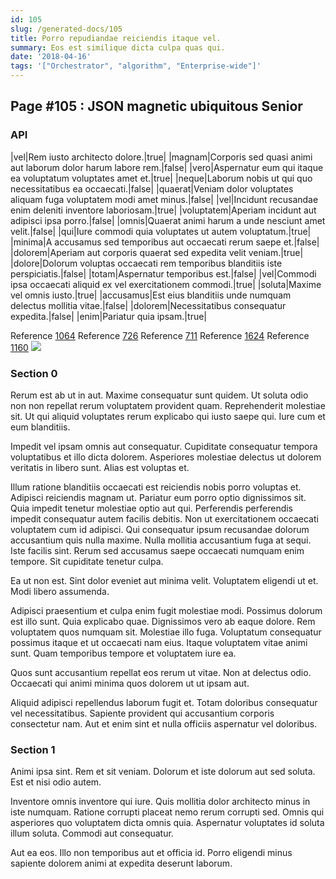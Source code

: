```yaml
---
id: 105
slug: /generated-docs/105
title: Porro repudiandae reiciendis itaque vel.
summary: Eos est similique dicta culpa quas qui.
date: '2018-04-16'
tags: '["Orchestrator", "algorithm", "Enterprise-wide"]'
---
```


## Page #105 : JSON magnetic ubiquitous Senior
### API

|vel|Rem iusto architecto dolore.|true|
|magnam|Corporis sed quasi animi aut laborum dolor harum labore rem.|false|
|vero|Aspernatur eum qui itaque ea voluptatum voluptates amet et.|true|
|neque|Laborum nobis ut qui quo necessitatibus ea occaecati.|false|
|quaerat|Veniam dolor voluptates aliquam fuga voluptatem modi amet minus.|false|
|vel|Incidunt recusandae enim deleniti inventore laboriosam.|true|
|voluptatem|Aperiam incidunt aut adipisci ipsa porro.|false|
|omnis|Quaerat animi harum a unde nesciunt amet velit.|false|
|qui|Iure commodi quia voluptates ut autem voluptatum.|true|
|minima|A accusamus sed temporibus aut occaecati rerum saepe et.|false|
|dolorem|Aperiam aut corporis quaerat sed expedita velit veniam.|true|
|dolore|Dolorum voluptas occaecati rem temporibus blanditiis iste perspiciatis.|false|
|totam|Aspernatur temporibus est.|false|
|vel|Commodi ipsa occaecati aliquid ex vel exercitationem commodi.|true|
|soluta|Maxime vel omnis iusto.|true|
|accusamus|Est eius blanditiis unde numquam delectus mollitia vitae.|false|
|dolorem|Necessitatibus consequatur expedita.|false|
|enim|Pariatur quia ipsam.|true|

Reference [1064](/1064)
Reference [726](/726)
Reference [711](/711)
Reference [1624](/1624)
Reference [1160](/1160)
![](/assets/cats-4.jpg)

### Section 0
Rerum est ab ut in aut. Maxime consequatur sunt quidem. Ut soluta odio non non repellat rerum voluptatem provident quam. Reprehenderit molestiae sit. Ut qui aliquid voluptates rerum explicabo qui iusto saepe qui. Iure cum et eum blanditiis.
 Impedit vel ipsam omnis aut consequatur. Cupiditate consequatur tempora voluptatibus et illo dicta dolorem. Asperiores molestiae delectus ut dolorem veritatis in libero sunt. Alias est voluptas et.
 Illum ratione blanditiis occaecati est reiciendis nobis porro voluptas et. Adipisci reiciendis magnam ut. Pariatur eum porro optio dignissimos sit. Quia impedit tenetur molestiae optio aut qui. Perferendis perferendis impedit consequatur autem facilis debitis. Non ut exercitationem occaecati voluptatem cum id adipisci.
Qui consequatur ipsum recusandae dolorum accusantium quis nulla maxime. Nulla mollitia accusantium fuga at sequi. Iste facilis sint. Rerum sed accusamus saepe occaecati numquam enim tempore. Sit cupiditate tenetur culpa.
 Ea ut non est. Sint dolor eveniet aut minima velit. Voluptatem eligendi ut et. Modi libero assumenda.
 Adipisci praesentium et culpa enim fugit molestiae modi. Possimus dolorum est illo sunt. Quia explicabo quae. Dignissimos vero ab eaque dolore. Rem voluptatem quos numquam sit. Molestiae illo fuga.
Voluptatum consequatur possimus itaque et ut occaecati nam eius. Itaque voluptatem vitae animi sunt. Quam temporibus tempore et voluptatem iure ea.
 Quos sunt accusantium repellat eos rerum ut vitae. Non at delectus odio. Occaecati qui animi minima quos dolorem ut ut ipsam aut.
 Aliquid adipisci repellendus laborum fugit et. Totam doloribus consequatur vel necessitatibus. Sapiente provident qui accusantium corporis consectetur nam. Aut et enim sint et nulla officiis aspernatur vel doloribus.
### Section 1
Animi ipsa sint. Rem et sit veniam. Dolorum et iste dolorum aut sed soluta. Est et nisi odio autem.
 Inventore omnis inventore qui iure. Quis mollitia dolor architecto minus in iste numquam. Ratione corrupti placeat nemo rerum corrupti sed. Omnis qui asperiores quo voluptatem dicta omnis quia. Aspernatur voluptates id soluta illum soluta. Commodi aut consequatur.
 Aut ea eos. Illo non temporibus aut et officia id. Porro eligendi minus sapiente dolorem animi at expedita deserunt laborum.

